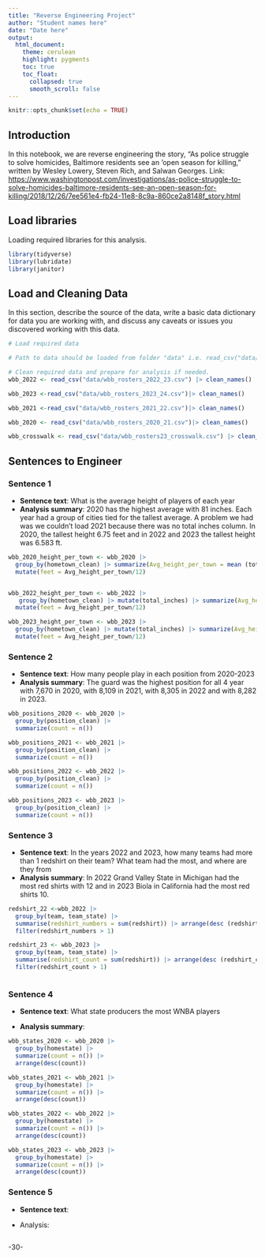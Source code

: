 ```yaml
---
title: "Reverse Engineering Project"
author: "Student names here"
date: "Date here"
output:
  html_document:
    theme: cerulean
    highlight: pygments
    toc: true
    toc_float:
      collapsed: true
      smooth_scroll: false
---
```


```r
knitr::opts_chunk$set(echo = TRUE)
```

## Introduction

In this notebook, we are reverse engineering the story, "As police struggle to solve homicides, Baltimore residents see an ‘open season for killing," written by Wesley Lowery, Steven Rich, and Salwan Georges. Link: <https://www.washingtonpost.com/investigations/as-police-struggle-to-solve-homicides-baltimore-residents-see-an-open-season-for-killing/2018/12/26/7ee561e4-fb24-11e8-8c9a-860ce2a8148f_story.html>

## Load libraries

Loading required libraries for this analysis.

```r
library(tidyverse)
library(lubridate)
library(janitor)
```

## Load and Cleaning Data

In this section, describe the source of the data, write a basic data dictionary for data you are working with, and discuss any caveats or issues you discovered working with this data.

```r
# Load required data

# Path to data should be loaded from folder "data" i.e. read_csv("data/name_of_data.csv")

# Clean required data and prepare for analysis if needed. 
wbb_2022 <- read_csv("data/wbb_rosters_2022_23.csv") |> clean_names() 

wbb_2023 <-read_csv("data/wbb_rosters_2023_24.csv")|> clean_names() 

wbb_2021 <-read_csv("data/wbb_rosters_2021_22.csv")|> clean_names()

wbb_2020 <- read_csv("data/wbb_rosters_2020_21.csv")|> clean_names()

wbb_crosswalk <- read_csv("data/wbb_rosters23_crosswalk.csv") |> clean_names()


```

## Sentences to Engineer

### Sentence 1

-   **Sentence text**: What is the average height of players of each year
-   **Analysis summary**: 2020 has the highest average with 81 inches. Each year had a group of cities tied for the tallest average. A problem we had was we couldn't load 2021 because there was no total inches column. In 2020, the tallest height 6.75 feet and in 2022 and 2023 the tallest height was 6.583 ft.

```r
wbb_2020_height_per_town <- wbb_2020 |>
  group_by(hometown_clean) |> summarize(Avg_height_per_town = mean (total_inches)) |> arrange(desc(Avg_height_per_town)) |>
  mutate(feet = Avg_height_per_town/12)


wbb_2022_height_per_town <- wbb_2022 |>
   group_by(hometown_clean) |> mutate(total_inches) |> summarize(Avg_height_per_town = mean (total_inches)) |> arrange(desc(Avg_height_per_town)) |>
  mutate(feet = Avg_height_per_town/12)

wbb_2023_height_per_town <- wbb_2023 |>
  group_by(hometown_clean) |> mutate(total_inches) |> summarize(Avg_height_per_town = mean (total_inches)) |> arrange(desc(Avg_height_per_town)) |>
  mutate(feet = Avg_height_per_town/12)


```

### Sentence 2

-   **Sentence text**: How many people play in each position from 2020-2023
-   **Analysis summary**: The guard was the highest position for all 4 year with 7,670 in 2020, with 8,109 in 2021, with 8,305 in 2022 and with 8,282 in 2023.

```r
wbb_positions_2020 <- wbb_2020 |>
  group_by(position_clean) |>
  summarize(count = n())

wbb_positions_2021 <- wbb_2021 |>
  group_by(position_clean) |>
  summarize(count = n())

wbb_positions_2022 <- wbb_2022 |>
  group_by(position_clean) |>
  summarize(count = n())

wbb_positions_2023 <- wbb_2023 |>
  group_by(position_clean) |>
  summarize(count = n())

```

### Sentence 3

-   **Sentence text**: In the years 2022 and 2023, how many teams had more than 1 redshirt on their team? What team had the most, and where are they from
-   **Analysis summary**: In 2022 Grand Valley State in Michigan had the most red shirts with 12 and in 2023 Biola in California had the most red shirts 10.

```r
redshirt_22 <-wbb_2022 |>
  group_by(team, team_state) |>
  summarise(redshirt_numbers = sum(redshirt)) |> arrange(desc (redshirt_numbers)) |>
  filter(redshirt_numbers > 1)

redshirt_23 <- wbb_2023 |>
  group_by(team, team_state) |>
  summarise(redshirt_count = sum(redshirt)) |> arrange(desc (redshirt_count)) |>
  filter(redshirt_count > 1)



```

### Sentence 4

-   **Sentence text**: What state producers the most WNBA players

-   **Analysis summary**:

```r
wbb_states_2020 <- wbb_2020 |>
  group_by(homestate) |>
  summarize(count = n()) |>
  arrange(desc(count))

wbb_states_2021 <- wbb_2021 |>
  group_by(homestate) |>
  summarize(count = n()) |>
  arrange(desc(count))

wbb_states_2022 <- wbb_2022 |>
  group_by(homestate) |>
  summarize(count = n()) |>
  arrange(desc(count))

wbb_states_2023 <- wbb_2023 |>
  group_by(homestate) |>
  summarize(count = n()) |>
  arrange(desc(count))


```

### Sentence 5

-   **Sentence text**:

-   Analysis:

```r


```

-30-
